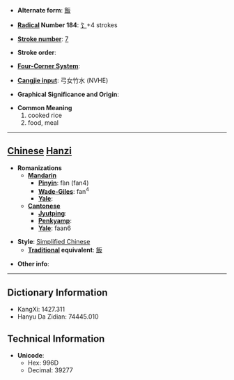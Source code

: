 * '''Alternate form''': [[飯]]

* '''[[Wiktionary:Chinese radical index| Radical]] Number 184''': [[Wiktionary:Chinese radical index 饣|饣]]+4 strokes

* '''[[Wiktionary:Chinese total strokes index|Stroke number]]''': [[Wiktionary:Chinese total strokes index 7|7]]

* '''Stroke order''': 

* '''[[Wiktionary:Chinese four corner index|Four-Corner System]]''': 

* '''[[Wiktionary:Chinese Cangjie index|Cangjie input]]''': 弓女竹水 (NVHE)

* '''Graphical Significance and Origin''': 

* '''Common Meaning'''
*#cooked rice
*# food, meal


----

== [[Chinese]] [[Hanzi]] ==

* '''Romanizations'''
** '''[[Mandarin]]'''
*** '''[[Pinyin]]''': fàn (fan4)
*** '''[[Wade-Giles]]''': fan<sup>4</sup>
*** '''[[Yale]]''': 
** '''[[Cantonese]]'''
*** '''[[Jyutping]]''':
*** '''[[Penkyamp]]''': 
*** '''[[Yale]]''': faan6

* '''Style''': [[Simplified Chinese]] 
** '''[[Traditional Chinese|Traditional]] equivalent''': [[飯]]

* '''Other info''': 

----

== Dictionary Information ==

* KangXi: 1427.311
* Hanyu Da Zidian: 74445.010

== Technical Information ==

* '''Unicode''':
** Hex: 996D
** Decimal: 39277